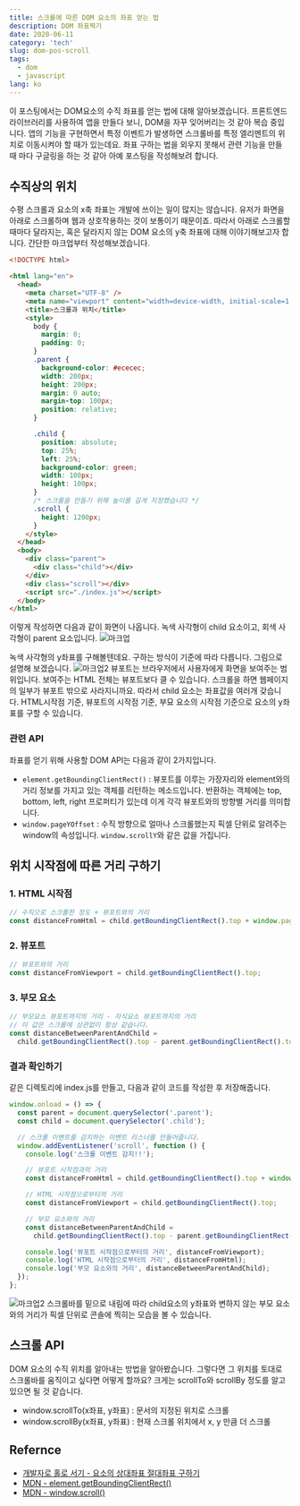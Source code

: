 ```yaml
---
title: 스크롤에 따른 DOM 요소의 좌표 얻는 법
description: DOM 좌표찍기
date: 2020-06-11
category: 'tech'
slug: dom-pos-scroll
tags:
  - dom
  - javascript
lang: ko
---
```


이 포스팅에서는 DOM요소의 수직 좌표를 얻는 법에 대해 알아보겠습니다. 프론트엔드 라이브러리를 사용하여 앱을 만들다 보니, DOM을 자꾸 잊어버리는 것 같아 복습 중입니다. 앱의 기능을 구현하면서 특정 이벤트가 발생하면 스크롤바를 특정 엘리멘트의 위치로 이동시켜야 할 때가 있는데요. 좌표 구하는 법을 외우지 못해서 관련 기능을 만들 때 마다 구글링을 하는 것 같아 아예 포스팅을 작성해보려 합니다.

## 수직상의 위치

수평 스크롤과 요소의 x축 좌표는 개발에 쓰이는 일이 많지는 않습니다. 유저가 화면을 아래로 스크롤하며 웹과 상호작용하는 것이 보통이기 때문이죠. 따라서 아래로 스크롤할 때마다 달라지는, 혹은 달라지지 않는 DOM 요소의 y축 좌표에 대해 이야기해보고자 합니다. 간단한 마크업부터 작성해보겠습니다.

```html
<!DOCTYPE html>

<html lang="en">
  <head>
    <meta charset="UTF-8" />
    <meta name="viewport" content="width=device-width, initial-scale=1.0" />
    <title>스크롤과 위치</title>
    <style>
      body {
        margin: 0;
        padding: 0;
      }
      .parent {
        background-color: #ececec;
        width: 200px;
        height: 200px;
        margin: 0 auto;
        margin-top: 100px;
        position: relative;
      }

      .child {
        position: absolute;
        top: 25%;
        left: 25%;
        background-color: green;
        width: 100px;
        height: 100px;
      }
      /* 스크롤을 만들기 위해 높이를 길게 지정했습니다 */
      .scroll {
        height: 1200px;
      }
    </style>
  </head>
  <body>
    <div class="parent">
      <div class="child"></div>
    </div>
    <div class="scroll"></div>
    <script src="./index.js"></script>
  </body>
</html>
```

이렇게 작성하면 다음과 같이 화면이 나옵니다. 녹색 사각형이 child 요소이고, 회색 사각형이 parent 요소입니다.
![마크업](../images/scroll-pos/html.png)

녹색 사각형의 y좌표를 구해볼텐데요. 구하는 방식이 기준에 따라 다릅니다. 그림으로 설명해 보겠습니다.
![마크업2](../images/scroll-pos/viewport.png)
뷰포트는 브라우저에서 사용자에게 화면을 보여주는 범위입니다. 보여주는 HTML 전체는 뷰포트보다 클 수 있습니다. 스크롤을 하면 웹페이지의 일부가 뷰포트 밖으로 사라지니까요. 따라서 child 요소는 좌표값을 여러개 갖습니다. HTML시작점 기준, 뷰포트의 시작점 기준, 부묘 요소의 시작점 기준으로 요소의 y좌표를 구할 수 있습니다.

### 관련 API

좌표를 얻기 위해 사용할 DOM API는 다음과 같이 2가지입니다.

- `element.getBoundingClientRect()` : 뷰포트를 이루는 가장자리와 element와의 거리 정보를 가지고 있는 객체를 리턴하는 메소드입니다. 반환하는 객체에는 top, bottom, left, right 프로퍼티가 있는데 이게 각각 뷰포트와의 방향별 거리를 의미합니다.
- `window.pageYOffset` : 수직 방향으로 얼마나 스크롤했는지 픽셀 단위로 알려주는 window의 속성입니다. `window.scrollY`와 같은 값을 가집니다.

## 위치 시작점에 따른 거리 구하기

### 1. HTML 시작점

```javascript
// 수직으로 스크롤한 정도 + 뷰포트와의 거리
const distanceFromHtml = child.getBoundingClientRect().top + window.pageYOffset;
```

### 2. 뷰포트

```javascript
// 뷰포트와의 거리
const distanceFromViewport = child.getBoundingClientRect().top;
```

### 3. 부모 요소

```javascript
// 부모요소 뷰포트까지의 거리 - 자식요소 뷰포트까지의 거리
// 이 값은 스크롤에 상관없이 항상 같습니다.
const distanceBetweenParentAndChild =
  child.getBoundingClientRect().top - parent.getBoundingClientRect().top;
```

### 결과 확인하기

같은 디렉토리에 index.js를 만들고, 다음과 같이 코드를 작성한 후 저장해줍니다.

```javascript
window.onload = () => {
  const parent = document.querySelector('.parent');
  const child = document.querySelector('.child');

  // 스크롤 이벤트를 감지하는 이벤트 리스너를 만들어줍니다.
  window.addEventListener('scroll', function () {
    console.log('스크롤 이벤트 감지!!');

    // 뷰포트 시작점과의 거리
    const distanceFromHtml = child.getBoundingClientRect().top + window.pageYOffset;

    // HTML 시작점으로부터의 거리
    const distanceFromViewport = child.getBoundingClientRect().top;

    // 부모 요소와의 거리
    const distanceBetweenParentAndChild =
      child.getBoundingClientRect().top - parent.getBoundingClientRect().top;

    console.log('뷰포트 시작점으로부터의 거리', distanceFromViewport);
    console.log('HTML 시작점으로부터의 거리', distanceFromHtml);
    console.log('부모 요소와의 거리', distanceBetweenParentAndChild);
  });
};
```

![마크업2](../images/scroll-pos/console.png)
스크롤바를 밑으로 내림에 따라 child요소의 y좌표와 변하지 않는 부모 요소와의 거리가 픽셀 단위로 콘솔에 찍히는 모습을 볼 수 있습니다.

## 스크롤 API

DOM 요소의 수직 위치를 알아내는 방법을 알아봤습니다. 그렇다면 그 위치를 토대로 스크롤바를 움직이고 싶다면 어떻게 할까요? 크게는 scrollTo와 scrollBy 정도를 알고 있으면 될 것 같습니다.

- window.scrollTo(x좌표, y좌표) : 문서의 지정된 위치로 스크롤
- window.scrollBy(x좌표, y좌표) : 현재 스크롤 위치에서 x, y 만큼 더 스크롤

## Refernce

- [개발자로 홀로 서기 - 요소의 상대좌표 절대좌표 구하기](https://mommoo.tistory.com/85)
- [MDN - element.getBoundingClientRect()](https://developer.mozilla.org/en-US/docs/Web/API/Element/getBoundingClientRect)
- [MDN - window.scroll()](https://developer.mozilla.org/en-US/docs/Web/API/Element/getBoundingClientRect)
